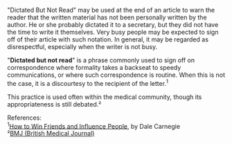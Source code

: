 {{deadend|date=November 2007}}


{{Uncategorized|date=November 2007}}

"Dictated But Not Read" may be used at the end of an article to warn the reader that the  written material has not been personally written by the author. He or she probably dictated it to a secretary, but they did not have the time to write it themselves. Very busy people may be expected to sign off of their article with such notation. In general, it may be regarded as disrespectful, especially when the writer is not busy.

{{Wikify|date=March 2007}}

"'''Dictated but not read'''" is a phrase commonly used to sign off on correspondence where formality takes a backseat to speedy communications, or where such correspondence is routine. When this is not the case, it is a discourtesy to the recipient of the letter.<sup>1</sup>

This practice is used often within the medical community, though its appropriateness is still debated.²

References:<br>
<sup>1</sup>[http://search.barnesandnoble.com/booksearch/isbninquiry.asp?z=y&ean=9780671723651&displayonly=EXC How to Win Friends and Influence People], by Dale Carnegie<br>
²[http://www.bmj.com/cgi/content/full/323/7310/448 BMJ (British Medical Journal)]

{{vocab-stub}}